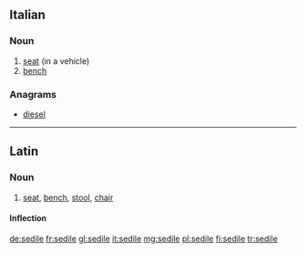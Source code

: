 ==Italian==

===Noun===
{{it-noun|m}}

# [[seat]] (in a vehicle)
# [[bench]]

===Anagrams===
* [[diesel#Italian|diesel]]

----
==Latin==

===Noun===
{{la-noun|sedīle|sedilis|sedilis|n|third}}

# [[seat]], [[bench]], [[stool]], [[chair]]

====Inflection====
{{la-decl-3rd-N-I-pure|sedīle|sedil}}

[[de:sedile]]
[[fr:sedile]]
[[gl:sedile]]
[[it:sedile]]
[[mg:sedile]]
[[pl:sedile]]
[[fi:sedile]]
[[tr:sedile]]